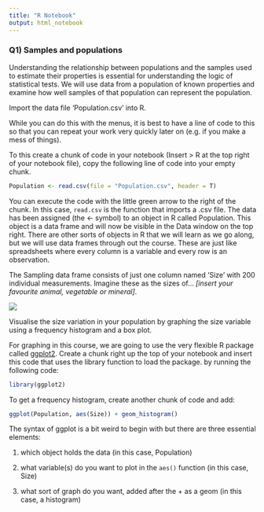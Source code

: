 ```yaml
---
title: "R Notebook"
output: html_notebook
---
```


### Q1) Samples and populations

Understanding the relationship between populations and the samples used to estimate their properties is essential for understanding the logic of statistical tests. We will use data from a population of known properties and examine how well samples of that population can represent the population.

Import the data file 'Population.csv' into R.

While you can do this with the menus, it is best to have a line of code to this so that you can repeat your work very quickly later on (e.g. if you make a mess of things).

To this create a chunk of code in your notebook (Insert \> R at the top right of your notebook file), copy the following line of code into your empty chunk.

```r
Population <- read.csv(file = "Population.csv", header = T)
```

You can execute the code with the little green arrow to the right of the chunk. In this case, `read.csv` is the function that imports a .csv file. The data has been assigned (the \<- symbol) to an object in R called Population. This object is a data frame and will now be visible in the Data window on the top right. There are other sorts of objects in R that we will learn as we go along, but we will use data frames through out the course. These are just like spreadsheets where every column is a variable and every row is an observation.

The Sampling data frame consists of just one column named 'Size' with
200 individual measurements. Imagine these as the sizes of... *[insert your favourite animal, vegetable or mineral]*.

![](figs/Animal_mineral.jpg)

Visualise the size variation in your population by graphing the size variable using a frequency histogram and a box plot.

For graphing in this course, we are going to use the very flexible R package called [ggplot2](https://ggplot2.tidyverse.org/). Create a chunk right up the top of your notebook and insert this code that uses the library function to load the package. by running the following code:

```r
library(ggplot2)

```

To get a frequency histogram, create another chunk of code and add:

```r
ggplot(Population, aes(Size)) + geom_histogram()
```

The syntax of ggplot is a bit weird to begin with but there are three essential elements:

1.  which object holds the data (in this case, Population)

2.  what variable(s) do you want to plot in the `aes()` function (in this case, Size)

3.  what sort of graph do you want, added after the + as a geom (in this case, a histogram)
